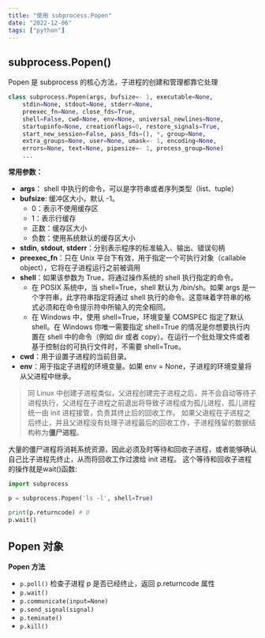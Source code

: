 ```yaml
---
title: "使用 subprocess.Popen"
date: "2022-12-06"
tags: ["python"]
---
```


## subprocess.Popen()
Popen 是 subprocess 的核心方法，子进程的创建和管理都靠它处理

```python
class subprocess.Popen(args, bufsize=- 1, executable=None,
    stdin=None, stdout=None, stderr=None,
    preexec_fn=None, close_fds=True,
    shell=False, cwd=None, env=None, universal_newlines=None,
    startupinfo=None, creationflags=0, restore_signals=True,
    start_new_session=False, pass_fds=(), *, group=None,
    extra_groups=None, user=None, umask=- 1, encoding=None,
    errors=None, text=None, pipesize=- 1, process_group=None)
    ...
```

**常用参数：**

- **args**： shell 中执行的命令，可以是字符串或者序列类型（list、tuple）
- **bufsize**: 缓冲区大小，默认 -1。
    - 0：表示不使用缓存区
    - 1：表示行缓存
    - 正数：缓存区大小
    - 负数：使用系统默认的缓存区大小
- **stdin**, **stdout**, **stderr**：分别表示程序的标准输入、输出、错误句柄
- **preexec_fn**：只在 Unix 平台下有效，用于指定一个可执行对象（callable object），它将在子进程运行之前被调用
- **shell**：如果该参数为 True，将通过操作系统的 shell 执行指定的命令。
    - 在 POSIX 系统中，当 shell=True，shell 默认为 /bin/sh。如果 args 是一个字符串，此字符串指定将通过 shell 执行的命令。这意味着字符串的格式必须和在命令提示符中所输入的完全相同。
    - 在 Windows 中，使用 shell=True，环境变量 COMSPEC 指定了默认 shell。在 Windows 你唯一需要指定 shell=True 的情况是你想要执行内置在 shell 中的命令（例如 dir 或者 copy）。在运行一个批处理文件或者基于控制台的可执行文件时，不需要 shell=True。
- **cwd**：用于设置子进程的当前目录。
- **env**：用于指定子进程的环境变量。如果 env = None，子进程的环境变量将从父进程中继承。

> 同 Linux 中创建子进程类似，父进程创建完子进程之后，并不会自动等待子进程执行，父进程在子进程之前退出将导致子进程成为孤儿进程，孤儿进程统一由 init 进程接管，负责其终止后的回收工作。
> 如果父进程在子进程之后终止，并且父进程没有处理子进程最后的回收工作，子进程残留的数据结构称为**僵尸进程**。


大量的僵尸进程将消耗系统资源，因此必须及时等待和回收子进程，或者能够确认自己比子进程先终止，从而将回收工作过渡给 init 进程。
这个等待和回收子进程的操作就是wait()函数:

```python
import subprocess

p = subprocess.Popen('ls -l', shell=True)

print(p.returncode) # 0
p.wait()
```

## Popen 对象

**Popen 方法**
- `p.poll()` 检查子进程  p 是否已经终止，返回 p.returncode 属性
- `p.wait()` 
- `p.communicate(input=None)`
- `p.send_signal(signal)`
- `p.teminate()`
- `p.kill()`
